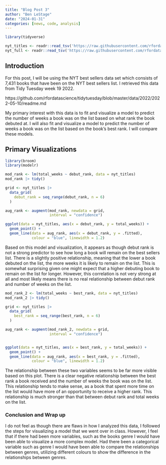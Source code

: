 ```yaml
---
title: "Blog Post 3"
author: "Ben LeStage"
date: "2024-01-31"
categories: [news, code, analysis]
---
```


```r
library(tidyverse)

nyt_titles <- readr::read_tsv('https://raw.githubusercontent.com/rfordatascience/tidytuesday/master/data/2022/2022-05-10/nyt_titles.tsv')
nyt_full <- readr::read_tsv('https://raw.githubusercontent.com/rfordatascience/tidytuesday/master/data/2022/2022-05-10/nyt_full.tsv')


```


## Introduction

For this post, I will be using the NYT best sellers data set which consists of 7,431 books that have been on the NYT best sellers list. I retrieved this data from Tidy Tuesday week 19 2022. 

https://github.com/rfordatascience/tidytuesday/blob/master/data/2022/2022-05-10/readme.md

My primary interest with this data is to fit and visualize a model to predict the number of weeks a book was on the list based on what rank the book debuted at. I will also fit and visualize a model to predict the number of weeks a book was on the list based on the book's best rank. I will compare these models.


## Primary Visualizations
```r
library(broom)
library(modelr)

mod_rank <- lm(total_weeks ~ debut_rank, data = nyt_titles)
mod_rank |> tidy()

grid <- nyt_titles |>
  data_grid(
    debut_rank = seq_range(debut_rank, n = 6)
  )

aug_rank <- augment(mod_rank, newdata = grid, 
                    interval = "confidence")

```


```r
ggplot(data = nyt_titles, aes(x = debut_rank, y = total_weeks)) +
  geom_point() +
  geom_line(data = aug_rank, aes(x = debut_rank, y = .fitted), 
            colour = "blue", linewidth = 1.2)
```

Based on this model and visualization, it appears as though debut rank is not a strong predictor to see how long a book will remain on the best sellers list. There is a slightly positive relationship, meaning that the lower a book debuted on the list, the more weeks it is likely to remain on the list. This is somewhat surprising given one might expect that a higher debuting book to remain on the list for longer. However, this correlation is not very strong at all and most likely means there is no real relationship between debut rank and number of weeks on the list.

```r
mod_rank_2 <- lm(total_weeks ~ best_rank, data = nyt_titles)
mod_rank_2 |> tidy()

grid <- nyt_titles |>
  data_grid(
    best_rank = seq_range(best_rank, n = 6)
  )

aug_rank <- augment(mod_rank_2, newdata = grid,
                    interval = "confidence")


ggplot(data = nyt_titles, aes(x = best_rank, y = total_weeks)) +
  geom_point() +
  geom_line(data = aug_rank, aes(x = best_rank, y = .fitted),
            colour = "blue", linewidth = 1.2)
```


The relationship between these two variables seems to be far more visible based on this plot. There is a clear negative relationship between the best rank a book received and the number of weeks the book was on the list. This relationship tends to make sense, as a book that spent more time on the list would have more of an opportunity to receive a higher rank. This relationship is much stronger than that between debut rank and total weeks on the list. 


### Conclusion and Wrap up

I do not feel as though there are flaws in how I analyzed this data, I followed the steps for visualizing a model that we went over in class. However, I feel that if there had been more variables, such as the books genre I would have been able to visualize a more complex model. Had there been a categorical variable such as genre I would have been able to compare the relationships between genres, utilizing different colours to show the difference in the relationships between genres.

















































